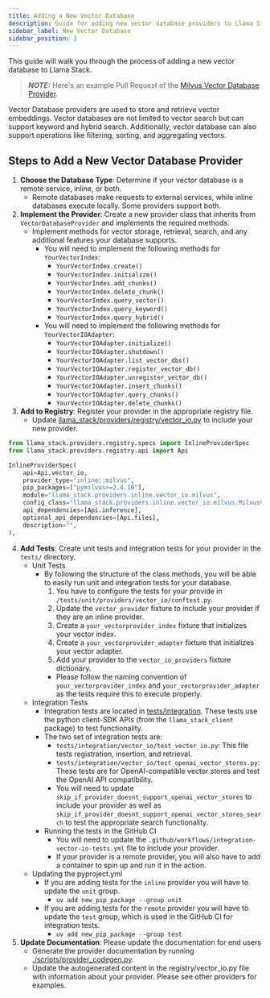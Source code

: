 ```yaml
---
title: Adding a New Vector Database
description: Guide for adding new vector database providers to Llama Stack
sidebar_label: New Vector Database
sidebar_position: 3
---
```



This guide will walk you through the process of adding a new vector database to Llama Stack.

> **_NOTE:_** Here's an example Pull Request of the [Milvus Vector Database Provider](https://github.com/meta-llama/llama-stack/pull/1467).

Vector Database providers are used to store and retrieve vector embeddings. Vector databases are not limited to vector
search but can support keyword and hybrid search. Additionally, vector database can also support operations like
filtering, sorting, and aggregating vectors.

## Steps to Add a New Vector Database Provider
1. **Choose the Database Type**: Determine if your vector database is a remote service, inline, or both.
   - Remote databases make requests to external services, while inline databases execute locally. Some providers support both.
2. **Implement the Provider**: Create a new provider class that inherits from `VectorDatabaseProvider` and implements the required methods.
   - Implement methods for vector storage, retrieval, search, and any additional features your database supports.
     - You will need to implement the following methods for `YourVectorIndex`:
        - `YourVectorIndex.create()`
        - `YourVectorIndex.initialize()`
        - `YourVectorIndex.add_chunks()`
        - `YourVectorIndex.delete_chunk()`
        - `YourVectorIndex.query_vector()`
        - `YourVectorIndex.query_keyword()`
        - `YourVectorIndex.query_hybrid()`
     - You will need to implement the following methods for `YourVectorIOAdapter`:
        - `YourVectorIOAdapter.initialize()`
        - `YourVectorIOAdapter.shutdown()`
        - `YourVectorIOAdapter.list_vector_dbs()`
        - `YourVectorIOAdapter.register_vector_db()`
        - `YourVectorIOAdapter.unregister_vector_db()`
        - `YourVectorIOAdapter.insert_chunks()`
        - `YourVectorIOAdapter.query_chunks()`
        - `YourVectorIOAdapter.delete_chunks()`
3. **Add to Registry**: Register your provider in the appropriate registry file.
   - Update [llama_stack/providers/registry/vector_io.py](https://github.com/meta-llama/llama-stack/blob/main/llama_stack/providers/registry/vector_io.py) to include your new provider.
```python
from llama_stack.providers.registry.specs import InlineProviderSpec
from llama_stack.providers.registry.api import Api

InlineProviderSpec(
    api=Api.vector_io,
    provider_type="inline::milvus",
    pip_packages=["pymilvus>=2.4.10"],
    module="llama_stack.providers.inline.vector_io.milvus",
    config_class="llama_stack.providers.inline.vector_io.milvus.MilvusVectorIOConfig",
    api_dependencies=[Api.inference],
    optional_api_dependencies=[Api.files],
    description="",
),
```
4. **Add Tests**: Create unit tests and integration tests for your provider in the `tests/` directory.
   - Unit Tests
     - By following the structure of the class methods, you will be able to easily run unit and integration tests for your database.
       1. You have to configure the tests for your provide in `/tests/unit/providers/vector_io/conftest.py`.
       2. Update the `vector_provider` fixture to include your provider if they are an inline provider.
       3. Create a `your_vectorprovider_index` fixture that initializes your vector index.
       4. Create a `your_vectorprovider_adapter` fixture that initializes your vector adapter.
       5. Add your provider to the `vector_io_providers` fixture dictionary.
         - Please follow the naming convention of `your_vectorprovider_index` and `your_vectorprovider_adapter` as the tests require this to execute properly.
   - Integration Tests
     - Integration tests are located in [tests/integration](https://github.com/meta-llama/llama-stack/tree/main/tests/integration). These tests use the python client-SDK APIs (from the `llama_stack_client` package) to test functionality.
     - The two set of integration tests are:
       - `tests/integration/vector_io/test_vector_io.py`: This file tests registration, insertion, and retrieval.
       - `tests/integration/vector_io/test_openai_vector_stores.py`: These tests are for OpenAI-compatible vector stores and test the OpenAI API compatibility.
        - You will need to update `skip_if_provider_doesnt_support_openai_vector_stores` to include your provider as well as `skip_if_provider_doesnt_support_openai_vector_stores_search` to test the appropriate search functionality.
     - Running the tests in the GitHub CI
       - You will need to update the `.github/workflows/integration-vector-io-tests.yml` file to include your provider.
        - If your provider is a remote provider, you will also have to add a container to spin up and run it in the action.
   - Updating the pyproject.yml
     - If you are adding tests for the `inline` provider you will have to update the `unit` group.
       - `uv add new_pip_package --group unit`
     - If you are adding tests for the `remote` provider you will have to update the `test` group, which is used in the GitHub CI for integration tests.
       - `uv add new_pip_package --group test`
5. **Update Documentation**: Please update the documentation for end users
    - Generate the provider documentation by running [./scripts/provider_codegen.py](https://github.com/meta-llama/llama-stack/blob/main/scripts/provider_codegen.py).
    - Update the autogenerated content in the registry/vector_io.py file with information about your provider. Please see other providers for examples.
